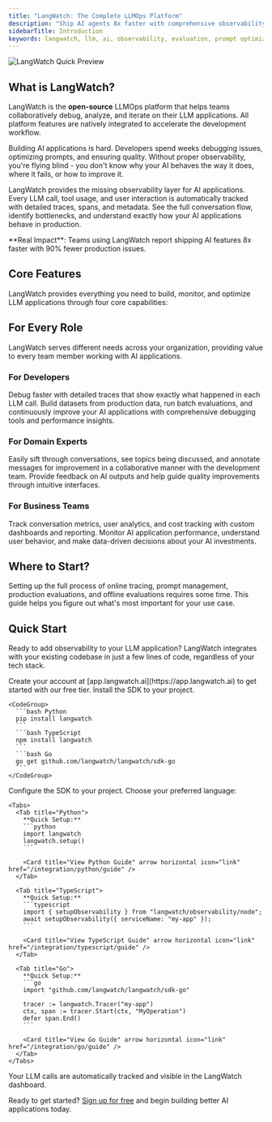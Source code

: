 ```yaml
---
title: "LangWatch: The Complete LLMOps Platform"
description: "Ship AI agents 8x faster with comprehensive observability, evaluation, and prompt optimization. Open-source platform trusted by 2.5k+ developers."
sidebarTitle: Introduction
keywords: langwatch, llm, ai, observability, evaluation, prompt optimization, llmops, open-source, github
---
```


<Frame>
  <img
    className="block"
    src="/images/langwatch-quick-preview.gif"
    alt="LangWatch Quick Preview"
  />
</Frame>

## What is LangWatch?

LangWatch is the **open-source** LLMOps platform that helps teams collaboratively debug, analyze, and iterate on their LLM applications. All platform features are natively integrated to accelerate the development workflow.

Building AI applications is hard. Developers spend weeks debugging issues, optimizing prompts, and ensuring quality. Without proper observability, you're flying blind - you don't know why your AI behaves the way it does, where it fails, or how to improve it.

LangWatch provides the missing observability layer for AI applications. Every LLM call, tool usage, and user interaction is automatically tracked with detailed traces, spans, and metadata. See the full conversation flow, identify bottlenecks, and understand exactly how your AI applications behave in production.

<Info>
**Real Impact**: Teams using LangWatch report shipping AI features 8x faster with 90% fewer production issues.
</Info>

## Core Features

LangWatch provides everything you need to build, monitor, and optimize LLM applications through four core capabilities:

<CardGroup cols={2}>
  <Card
    title="Real-time Observability"
    description="Track every LLM call, tool usage, and user interaction with detailed traces, spans, and metadata."
    icon="chart-network"
    href="/observability/overview"
    arrow
    horizontal
  />
  <Card
    title="Comprehensive Evaluation"
    description="Measure output quality with built-in evaluators, custom metrics, and human feedback integration."
    icon="square-check"
    href="/llm-evaluation/overview"
    arrow
    horizontal
  />
  <Card
    title="Prompt Management"
    description="Version control, test, and optimize prompts with collaborative tools and A/B testing."
    icon="code"
    href="/prompt-management/overview"
    arrow
    horizontal
  />
  <Card
    title="Cost & Performance Tracking"
    description="Monitor token usage, costs, and performance metrics across all models and providers."
    icon="chart-line"
    href="/integration/python/tutorials/tracking-llm-costs"
    arrow
    horizontal
  />
</CardGroup>

## For Every Role

LangWatch serves different needs across your organization, providing value to every team member working with AI applications.

### For Developers

Debug faster with detailed traces that show exactly what happened in each LLM call. Build datasets from production data, run batch evaluations, and continuously improve your AI applications with comprehensive debugging tools and performance insights.

### For Domain Experts

Easily sift through conversations, see topics being discussed, and annotate messages for improvement in a collaborative manner with the development team. Provide feedback on AI outputs and help guide quality improvements through intuitive interfaces.

### For Business Teams

Track conversation metrics, user analytics, and cost tracking with custom dashboards and reporting. Monitor AI application performance, understand user behavior, and make data-driven decisions about your AI investments.

## Where to Start?

Setting up the full process of online tracing, prompt management, production evaluations, and offline evaluations requires some time. This guide helps you figure out what's most important for your use case.

<CardGroup cols={2}>
  <Card
    title="Just Getting Started?"
    description="Start with basic tracing to understand what's happening in your LLM applications."
    icon="rocket"
    href="/integration/quick-start"
    arrow
    horizontal
  />
  <Card
    title="Already Instrumented?"
    description="Add prompt management and evaluation to optimize your existing setup."
    icon="wrench"
    href="/prompt-management/overview"
    arrow
    horizontal
  />
  <Card
    title="Production Ready?"
    description="Set up comprehensive monitoring, alerts, and cost tracking for production."
    icon="chart-line"
    href="/observability/overview"
    arrow
    horizontal
  />
  <Card
    title="Research & Development?"
    description="Use datasets, experiments, and evaluation tools for systematic testing."
    icon="flask"
    href="/llm-evaluation/overview"
    arrow
    horizontal
  />
</CardGroup>

## Quick Start

Ready to add observability to your LLM application? LangWatch integrates with your existing codebase in just a few lines of code, regardless of your tech stack.

<CardGroup cols={2}>
  <Card
    title="Python SDK"
    description="Integrate with Python applications using our comprehensive SDK with auto-instrumentation."
    icon="python"
    href="/integration/python/guide"
    horizontal
    arrow
  />
  <Card
    title="TypeScript SDK"
    description="Add observability to Node.js and TypeScript applications with minimal code changes."
    icon="square-js"
    href="/integration/typescript/guide"
    horizontal
    arrow
  />
  <Card
    title="Go SDK"
    description="Add observability to Go applications with minimal code changes."
    icon="golang"
    href="/integration/go/guide"
    horizontal
    arrow
  />
  <Card
    title="View All Integrations"
    description="View all integrations with our comprehensive SDKs."
    icon="plug"
    href="/integration/overview"
    horizontal
    arrow
  />
</CardGroup>

<Steps>
  <Step title="Sign up for free">
    Create your account at [app.langwatch.ai](https://app.langwatch.ai) to get started with our free tier.
  </Step>
  <Step title="Install the SDK">
    Install the SDK to your project.

    <CodeGroup>
      ```bash Python
      pip install langwatch
      ```
      ```bash TypeScript
      npm install langwatch
      ```
      ```bash Go
      go get github.com/langwatch/langwatch/sdk-go
      ```
    </CodeGroup>
  </Step>
  <Step title="Setup the SDK">
    Configure the SDK to your project. Choose your preferred language:

    <Tabs>
      <Tab title="Python">
        **Quick Setup:**
        ```python
        import langwatch
        langwatch.setup()
        ```

        <Card title="View Python Guide" arrow horizontal icon="link" href="/integration/python/guide" />
      </Tab>

      <Tab title="TypeScript">
        **Quick Setup:**
        ```typescript
        import { setupObservability } from "langwatch/observability/node";
        await setupObservability({ serviceName: "my-app" });
        ```

        <Card title="View TypeScript Guide" arrow horizontal icon="link" href="/integration/typescript/guide" />
      </Tab>

      <Tab title="Go">
        **Quick Setup:**
        ```go
        import "github.com/langwatch/langwatch/sdk-go"
        
        tracer := langwatch.Tracer("my-app")
        ctx, span := tracer.Start(ctx, "MyOperation")
        defer span.End()
        ```

        <Card title="View Go Guide" arrow horizontal icon="link" href="/integration/go/guide" />
      </Tab>
    </Tabs>
  </Step>
  <Step title="Start tracking">
    Your LLM calls are automatically tracked and visible in the LangWatch dashboard.
  </Step>
</Steps>

Ready to get started? [Sign up for free](https://app.langwatch.ai) and begin building better AI applications today.
